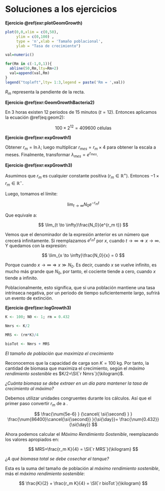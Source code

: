 # Soluciones a los ejercicios


**Ejercicio \@ref(exr:plotGeomGrowth)**


```r
plot(0,0,xlim = c(0,50),
     ylim = c(0,100) ,
     type = 'n',xlab = 'Tamaño poblacional',
     ylab = "Tasa de crecimiento")

val=numeric()

for(Rm in c(-1,0,1)){
  abline(50,Rm,lty=Rm+2)
  val=append(val,Rm)
}
legend("topleft",lty= 1:3,legend = paste('Rm = ',val))
```

$R_m$ representa la pendiente de la recta.

**Ejercicio \@ref(exr:GeomGrowthBacteria2)**

En 3 horas existen 12 periodos de 15 minutos ($t=12$). Entonces aplicamos la ecuación \@ref(eq:geom2):

$$
100\times 2^{12} = \num{409600}\text{ células}
$$


**Ejercicio \@ref(exr:expGrowth1)**

Obtener $r_m = \ln \lambda$; luego multiplicar $r_{mes}=r_m \times 4$ para obtener la escala a meses. Finalmente, transformar $\lambda_{mes}=e^{r_{mes}}$.

**Ejercicio \@ref(exr:expGrowth3)**

Asumimos que $r_m$ es cualquier constante positiva ($r_m \in \mathbb{R}^+$). Entonces $-1\times r_m \in \mathbb{R}^-$.

Luego, tomamos el límite:

$$
\lim_{t \to \infty}N_0 e^{-r_m t}
$$

Que equivale a:

$$
\lim_{t \to \infty}\frac{N_0}{e^{r_m t}}
$$

Vemos que el denominador de la expresión anterior es un número que crecerá infinitamente. Si reemplazamos $e^{r_m t}$ por $x$, cuando $t \to \infty \Rightarrow x \to \infty$. Y quedamos con la expresión:

$$
\lim_{x \to \infty}\frac{N_0}{x} = 0
$$

Porque cuando $x \to \infty \Rightarrow x \gg N_0$. Es decir, cuando $x$ se vuelve infinito, es mucho más grande que $N_0$, por tanto, el cociente tiende a cero, cuando $x$ tiende a infinito.

Poblacionalmente, esto significa, que si una población mantiene una tasa intrínseca negativa, por un periodo de tiempo suficientemente largo, sufrirá un evento de extinción.


**Ejercicio \@ref(exr:logGrowth3)**

```r
K <- 100; N0 <- 1; rm = 0.432

Nmrs <- K/2

MRS <- (rm*K)/4

bioTot <- Nmrs + MRS
```

*El tamaño de población que maximiza el crecimiento*

Reconocemos que la capacidad de carga son $K=\SI{100}{\kilogram}$. Por tanto, la cantidad de biomasa que maximiza el crecimiento, según el *máximo rendimiento sostenible* es $K/2=\SI{`r Nmrs`}{\kilogram}$.

*¿Cuánta biomasa se debe extraer en un día para mantener la tasa de crecimiento al máximo?*

Debemos utilizar unidades congruentes durante los cálculos. Así que el primer paso convertir $r_m$ de \si{\per\second} a \si{\per\day}.

$$
\frac{\num{5e-6} }
{\cancel{ \si{\second} } }
\frac{\num{86400}\cancel{\si{\second}} }{\si{\day}}= 
\frac{\num{0.432}}
{\si{\day}}
$$

Ahora podemos calcular el *Máximo Rendimiento Sostenible*, reemplazando los valores apropiados en:

$$
MRS=\frac{r_m K}{4} = \SI{`r MRS`}{\kilogram}
$$

*¿A qué biomasa total se debe cosechar el tanque?*

Esta es la suma del tamaño de población al *máximo rendimiento sostenible*, más el *máximo rendimiento sostenible*:

$$
\frac{K}{2} + \frac{r_m K}{4} = \SI{`r bioTot`}{\kilogram}
$$


\begingroup
\small
\printindex
\vfill
\endgroup